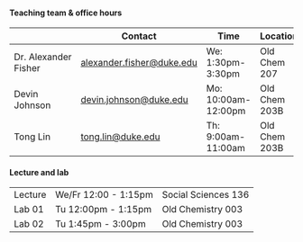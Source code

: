 #### Teaching team & office hours

|                      | Contact                                           | Time                | Location      | Section |
|--------------|----------------|--------------|--------------|--------------|
| Dr. Alexander Fisher | [alexander.fisher\@duke.edu]()                    | We: 1:30pm-3:30pm   | Old Chem 207  | Lecture |
| Devin Johnson        | [devin.johnson\@duke.edu](devin.johnson@duke.edu) | Mo: 10:00am-12:00pm | Old Chem 203B | Lab 01  |
| Tong Lin             | [tong.lin\@duke.edu](tong.lin@duke.edu)           | Th: 9:00am-11:00am  | Old Chem 203B | Lab 02  |

#### Lecture and lab

|         |                      |                     |
|---------|----------------------|---------------------|
| Lecture | We/Fr 12:00 - 1:15pm | Social Sciences 136 |
| Lab 01  | Tu 12:00pm - 1:15pm  | Old Chemistry 003   |
| Lab 02  | Tu 1:45pm - 3:00pm   | Old Chemistry 003   |
